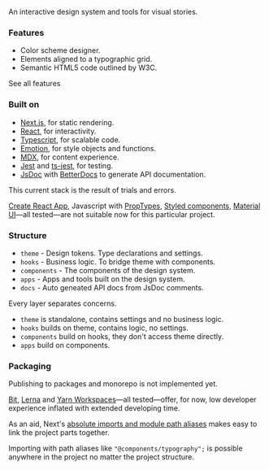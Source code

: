 
An interactive design system and tools for visual stories.

### Features

- Color scheme designer.
- Elements aligned to a typographic grid.
- Semantic HTML5 code outlined by W3C.

<Link href="/features" title="See all features">
  See all features
</Link>

### Built on

- [Next.js](https://nextjsd.org), for static rendering.
- [React](https://reactjs.org/), for interactivity.
- [Typescript](https://www.typescriptlang.org/), for scalable code.
- [Emotion](https://emotion.sh/), for style objects and functions.
- [MDX](https://github.com/vercel/next.js/tree/canary/packages/next-mdx), for content experience.
- [Jest](https://jestjs.io/en/) and [ts-jest](https://kulshekhar.github.io/ts-jest/), for testing.
- [JsDoc](https://jsdoc.app/) with [BetterDocs](https://github.com/SoftwareBrothers/better-docs) to generate API documentation.

This current stack is the result of trials and errors.

[Create React App](https://create-react-app.dev/), Javascript with [PropTypes](https://reactjs.org/docs/typechecking-with-proptypes.html), [Styled components](https://styled-components.com/), [Material UI](https://styled-components.com/)&mdash;all tested&mdash;are not suitable now for this particular project.

### Structure

- `theme` - Design tokens. Type declarations and settings.
- `hooks` - Business logic. To bridge theme with components.
- `components` - The components of the design system.
- `apps` - Apps and tools built on the design system.
- `docs` - Auto geneated API docs from JsDoc comments.

Every layer separates concerns.

- `theme` is standalone, contains settings and no business logic.
- `hooks` builds on theme, contains logic, no settings.
- `components` build on hooks, they don't access theme directly.
- `apps` build on components.

### Packaging

Publishing to packages and monorepo is not implemented yet.

[Bit](https://bit.dev/), [Lerna](https://lerna.js.org/) and [Yarn Workspaces](https://classic.yarnpkg.com/en/docs/workspaces/)&mdash;all tested&mdash;offer, for now, low developer experience inflated with extended developing time.

As an aid, Next's [absolute imports and module path aliases](https://nextjs.org/docs/advanced-features/module-path-aliases) makes easy to link the project parts together.

Importing with path aliases like `"@components/typography";` is possible anywhere in the project no matter the project structure.
